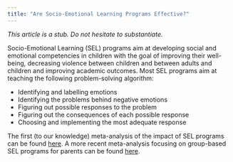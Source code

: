 ```yaml
---
title: "Are Socio-Emotional Learning Programs Effective?"
---
```


*This article is a stub.*
*Do not hesitate to substantiate.*

Socio-Emotional Learning (SEL) programs aim at developing social and emotional competencies in children with the goal of improving their well-being, decreasing violence between children and between adults and children and improving academic outcomes.
Most SEL programs aim at teaching the following problem-solving algorithm:

* Identifying and labelling emotions
* Identifying the problems behind negative emotions
* Figuring out possible responses to the problem
* Figuring out the consequences of each possible response
* Choosing and implementing the most adequate response

The first (to our knowledge) meta-analysis of the impact of SEL programs can be found [here](https://doi.org/10.1111/j.1467-8624.2010.01564.x).
A more recent meta-analysis focusing on group-based SEL programs for parents can be found [here](http://www.cochrane.org/CD008225/BEHAV_group-parenting-programmes-for-improving-behavioural-problems-in-children-aged-3-to-12-years). 
